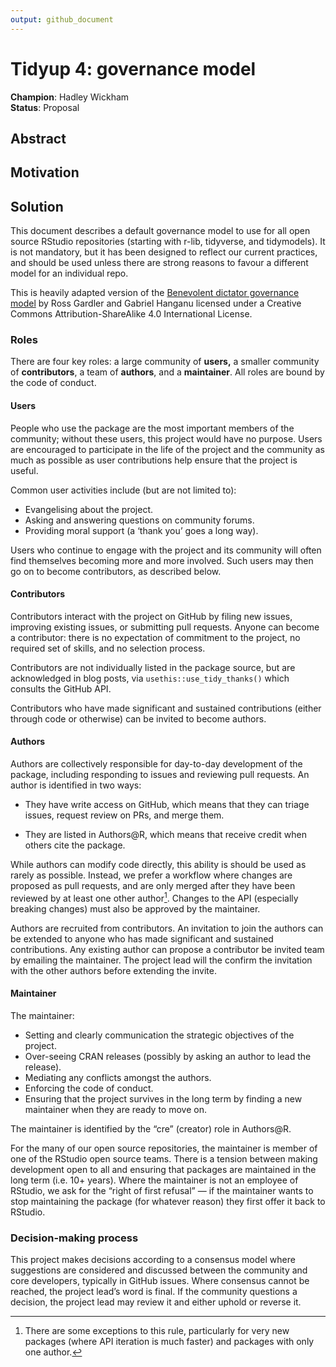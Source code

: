 ```yaml
---
output: github_document
---
```


# Tidyup 4: governance model

**Champion**: Hadley Wickham\
**Status**: Proposal

## Abstract

## Motivation

## Solution

This document describes a default governance model to use for all open source RStudio repositories (starting with r-lib, tidyverse, and tidymodels).
It is not mandatory, but it has been designed to reflect our current practices, and should be used unless there are strong reasons to favour a different model for an individual repo.

This is heavily adapted version of the [Benevolent dictator governance model](http://oss-watch.ac.uk/resources/benevolentdictatorgovernancemodel) by Ross Gardler and Gabriel Hanganu licensed under a Creative Commons Attribution-ShareAlike 4.0 International License.

### Roles

There are four key roles: a large community of **users,** a smaller community of **contributors**, a team of **authors**, and a **maintainer**.
All roles are bound by the code of conduct.

#### Users

People who use the package are the most important members of the community; without these users, this project would have no purpose.
Users are encouraged to participate in the life of the project and the community as much as possible as user contributions help ensure that the project is useful.

Common user activities include (but are not limited to):

-   Evangelising about the project.
-   Asking and answering questions on community forums.
-   Providing moral support (a 'thank you' goes a long way).

Users who continue to engage with the project and its community will often find themselves becoming more and more involved.
Such users may then go on to become contributors, as described below.

#### Contributors

Contributors interact with the project on GitHub by filing new issues, improving existing issues, or submitting pull requests.
Anyone can become a contributor: there is no expectation of commitment to the project, no required set of skills, and no selection process.

Contributors are not individually listed in the package source, but are acknowledged in blog posts, via `usethis::use_tidy_thanks()` which consults the GitHub API.

Contributors who have made significant and sustained contributions (either through code or otherwise) can be invited to become authors.

#### Authors

Authors are collectively responsible for day-to-day development of the package, including responding to issues and reviewing pull requests.
An author is identified in two ways:

-   They have write access on GitHub, which means that they can triage issues, request review on PRs, and merge them.

-   They are listed in Authors\@R, which means that receive credit when others cite the package.

While authors can modify code directly, this ability is should be used as rarely as possible.
Instead, we prefer a workflow where changes are proposed as pull requests, and are only merged after they have been reviewed by at least one other author[^1].
Changes to the API (especially breaking changes) must also be approved by the maintainer.

[^1]: There are some exceptions to this rule, particularly for very new packages (where API iteration is much faster) and packages with only one author.

Authors are recruited from contributors.
An invitation to join the authors can be extended to anyone who has made significant and sustained contributions.
Any existing author can propose a contributor be invited team by emailing the maintainer.
The project lead will the confirm the invitation with the other authors before extending the invite.

#### Maintainer

The maintainer:

-   Setting and clearly communication the strategic objectives of the project.
-   Over-seeing CRAN releases (possibly by asking an author to lead the release).
-   Mediating any conflicts amongst the authors.
-   Enforcing the code of conduct.
-   Ensuring that the project survives in the long term by finding a new maintainer when they are ready to move on.

The maintainer is identified by the "cre" (creator) role in Authors\@R.

For the many of our open source repositories, the maintainer is member of one of the RStudio open source teams.
There is a tension between making development open to all and ensuring that packages are maintained in the long term (i.e. 10+ years).
Where the maintainer is not an employee of RStudio, we ask for the "right of first refusal" --- if the maintainer wants to stop maintaining the package (for whatever reason) they first offer it back to RStudio.

### Decision-making process

This project makes decisions according to a consensus model where suggestions are considered and discussed between the community and core developers, typically in GitHub issues.
Where consensus cannot be reached, the project lead's word is final.
If the community questions a decision, the project lead may review it and either uphold or reverse it.

